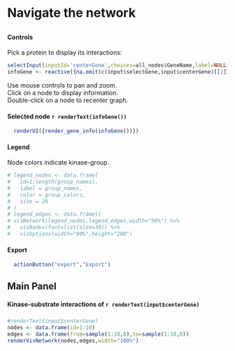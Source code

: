 
# Navigate the network

##  {.sidebar data-width="300"}

#### Controls

Pick a protein to display its interactions:

```r
selectInput(inputId='centerGene',choices=all_nodes$GeneName,label=NULL,selected = "STK11", multiple = F)
infoGene <- reactive({na.omit(c(input$selectGene,input$centerGene)[[1]])})
``` 
Use mouse controls to pan and zoom. \
Click on a node to display information. \
Double-click on a node to recenter graph. 


#### Selected node `r renderText(infoGene())`
```r
  renderUI({render_gene_info(infoGene())})
```


#### Legend {data-height="210"}
Node colors indicate kinase-group.
```r
# legend_nodes <- data.frame(
#   id=1:length(group_names),
#   label = group_names,
#   color = group_colors,
#   size = 20
# )
# legend_edges <- data.frame()
# visNetwork(legend_nodes,legend_edges,width="90%") %>%
#   visNodes(font=list(size=30)) %>%
#   visOptions(width="90%",height="200")
```
#### Export

```r
  actionButton("export","Export")
```

## Main Panel
#### Kinase-substrate interactions of `r renderText(input$centerGene)`
###  {}
```r
#renderText(input$centerGene)
nodes <- data.frame(id=1:10)
edges <- data.frame(from=sample(1:10,8),to=sample(1:10,8))
renderVisNetwork(nodes,edges,width="100%")
```


